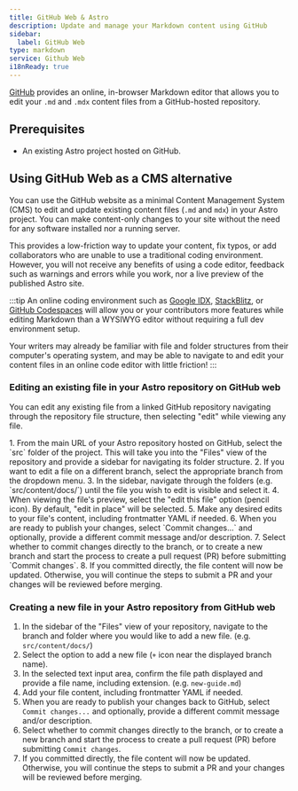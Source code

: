 ```yaml
---
title: GitHub Web & Astro
description: Update and manage your Markdown content using GitHub
sidebar:
  label: GitHub Web
type: markdown
service: Github Web
i18nReady: true
---
```


[GitHub](https://github.com/) provides an online, in-browser Markdown editor that allows you to edit your `.md` and `.mdx` content files from a GitHub-hosted repository.

## Prerequisites

- An existing Astro project hosted on GitHub.

## Using GitHub Web as a CMS alternative

You can use the GitHub website as a minimal Content Management System (CMS) to edit and update existing content files (`.md` and `mdx`) in your Astro project. You can make content-only changes to your site without the need for any software installed nor a running server.

This provides a low-friction way to update your content, fix typos, or add collaborators who are unable to use a traditional coding environment. However, you will not receive any benefits of using a code editor, feedback such as warnings and errors while you work, nor a live preview of the published Astro site.

:::tip 
An online coding environment such as [Google IDX](https://idx.dev), [StackBlitz](https://stackblitz.com), or [GitHub Codespaces](https://github.dev) will allow you or your contributors more features while editing Markdown than a WYSIWYG editor without requiring a full dev environment setup.

Your writers may already be familiar with file and folder structures from their computer's operating system, and may be able to navigate to and edit your content files in an online code editor with little friction!
:::

### Editing an existing file in your Astro repository on GitHub web

You can edit any existing file from a linked GitHub repository navigating through the repository file structure, then selecting "edit" while viewing any file.

<Steps>
1. From the main URL of your Astro repository hosted on GitHub, select the `src` folder of the project. This will take you into the "Files" view of the repository and provide a sidebar for navigating its folder structure.
2. If you want to edit a file on a different branch, select the appropriate branch from the dropdown menu.
3. In the sidebar, navigate through the folders (e.g. `src/content/docs/`) until the file you wish to edit is visible and select it.
4. When viewing the file's preview, select the "edit this file" option (pencil icon). By default, "edit in place" will be selected.
5. Make any desired edits to your file's content, including frontmatter YAML if needed.
6. When you are ready to publish your changes, select `Commit changes...` and optionally, provide a different commit message and/or description.
7. Select whether to commit changes directly to the branch, or to create a new branch and start the process to create a pull request (PR) before submitting `Commit changes`.
8. If you committed directly, the file content will now be updated. Otherwise, you will continue the steps to submit a PR and your changes will be reviewed before merging.
</Steps>

### Creating a new file in your Astro repository from GitHub web

<Steps>

1. In the sidebar of the "Files" view of your repository, navigate to the branch and folder where you would like to add a new file. (e.g. `src/content/docs/`)
2. Select the option to add a new file (`+` icon near the displayed branch name).
3. In the selected text input area, confirm the file path displayed and provide a file name, including extension. (e.g. `new-guide.md`) 
4. Add your file content, including frontmatter YAML if needed.
5. When you are ready to publish your changes back to GitHub, select `Commit changes...` and optionally, provide a different commit message and/or description.
6. Select whether to commit changes directly to the branch, or to create a new branch and start the process to create a pull request (PR) before submitting `Commit changes`.
7. If you committed directly, the file content will now be updated. Otherwise, you will continue the steps to submit a PR and your changes will be reviewed before merging.
</Steps>

